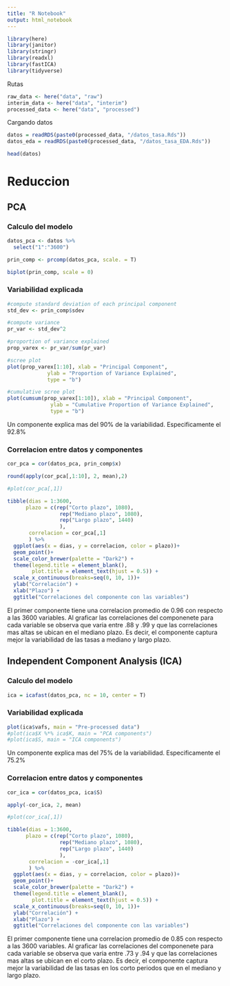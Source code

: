 ```yaml
---
title: "R Notebook"
output: html_notebook
---
```


```r
library(here)
library(janitor)
library(stringr)
library(readxl)
library(fastICA)
library(tidyverse)
```

Rutas
```r

raw_data <- here("data", "raw")
interim_data <- here("data", "interim")
processed_data <- here("data", "processed")

```

Cargando datos

```r

datos = readRDS(paste0(processed_data, "/datos_tasa.Rds"))
datos_eda = readRDS(paste0(processed_data, "/datos_tasa_EDA.Rds"))

head(datos)
```


# Reduccion

## PCA

### Calculo del modelo
```r

datos_pca <- datos %>% 
  select("1":"3600")

prin_comp <- prcomp(datos_pca, scale. = T)

```


```r
biplot(prin_comp, scale = 0)

```

### Variabilidad explicada

```r
#compute standard deviation of each principal component
std_dev <- prin_comp$sdev

#compute variance
pr_var <- std_dev^2

#proportion of variance explained
prop_varex <- pr_var/sum(pr_var)

#scree plot
plot(prop_varex[1:10], xlab = "Principal Component",
             ylab = "Proportion of Variance Explained",
             type = "b")

#cumulative scree plot
plot(cumsum(prop_varex[1:10]), xlab = "Principal Component",
              ylab = "Cumulative Proportion of Variance Explained",
              type = "b")

```

Un componente explica mas del 90% de la variabilidad. Especificamente el 92.8%

### Correlacion entre datos y componentes

```r

cor_pca = cor(datos_pca, prin_comp$x)

round(apply(cor_pca[,1:10], 2, mean),2)

#plot(cor_pca[,1])

tibble(dias = 1:3600,
      plazo = c(rep("Corto plazo", 1080),
                 rep("Mediano plazo", 1080),
                 rep("Largo plazo", 1440)
                 ),
       correlacion = cor_pca[,1]
       ) %>% 
  ggplot(aes(x = dias, y = correlacion, color = plazo))+
  geom_point()+
  scale_color_brewer(palette = "Dark2") +
  theme(legend.title = element_blank(),
        plot.title = element_text(hjust = 0.5)) +
  scale_x_continuous(breaks=seq(0, 10, 1))+
  ylab("Correlación") +
  xlab("Plazo") +
  ggtitle("Correlaciones del componente con las variables")

```

El primer componente tiene una correlacion promedio de 0.96 con respecto a las
3600 variables.
Al graficar las correlaciones del componenete para cada variable se observa que
varia entre .88 y .99 y que las correlaciones mas altas se ubican en el mediano plazo. Es decir, el componente captura mejor la variabilidad de las tasas a mediano y largo plazo.

## Independent Component Analysis (ICA)


### Calculo del modelo

```r

ica = icafast(datos_pca, nc = 10, center = T)

```

### Variabilidad explicada
```r

plot(ica$vafs, main = "Pre-processed data")
#plot(ica$X %*% ica$K, main = "PCA components")
#plot(ica$S, main = "ICA components")


```

Un componente explica mas del 75% de la variabilidad. Especificamente el 75.2%

### Correlacion entre datos y componentes

```r

cor_ica = cor(datos_pca, ica$S)

apply(-cor_ica, 2, mean)

#plot(cor_ica[,1])

tibble(dias = 1:3600,
      plazo = c(rep("Corto plazo", 1080),
                 rep("Mediano plazo", 1080),
                 rep("Largo plazo", 1440)
                 ),
       correlacion = -cor_ica[,1]
       ) %>% 
  ggplot(aes(x = dias, y = correlacion, color = plazo))+
  geom_point()+
  scale_color_brewer(palette = "Dark2") +
  theme(legend.title = element_blank(),
        plot.title = element_text(hjust = 0.5)) +
  scale_x_continuous(breaks=seq(0, 10, 1))+
  ylab("Correlación") +
  xlab("Plazo") +
  ggtitle("Correlaciones del componente con las variables")

```

El primer componente tiene una correlacion promedio de 0.85 con respecto a las
3600 variables.
Al graficar las correlaciones del componenete para cada variable se observa que
varia entre .73 y .94 y que las correlaciones mas altas se ubican en el corto plazo. Es decir, el componente captura mejor la variabilidad de las tasas en los corto periodos que en el mediano y largo plazo.





